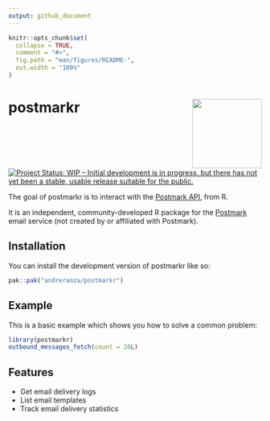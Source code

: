 ```yaml
---
output: github_document
---
```


<!-- README.md is generated from README.Rmd. Please edit that file -->

```r
knitr::opts_chunk$set(
  collapse = TRUE,
  comment = "#>",
  fig.path = "man/figures/README-",
  out.width = "100%"
)
```

# postmarkr <img src="man/figures/logo.png" align="right" height="138" />

<!-- badges: start -->
[![Project Status: WIP – Initial development is in progress, but there has not yet been a stable, usable release suitable for the public.](https://www.repostatus.org/badges/latest/wip.svg)](https://www.repostatus.org/#wip)
<!-- badges: end -->

The goal of postmarkr is to interact with the [Postmark API](https://postmarkapp.com/developer), from R.

It is an independent, community-developed R package for the [Postmark](https://postmarkapp.com) email service (not created by or affiliated with Postmark).

## Installation

You can install the development version of postmarkr like so:

``` r
pak::pak("andreranza/postmarkr")
```

## Example

This is a basic example which shows you how to solve a common problem:

```r
library(postmarkr)
outbound_messages_fetch(count = 20L)
```

## Features

- Get email delivery logs
- List email templates
- Track email delivery statistics
